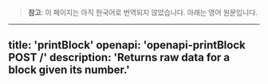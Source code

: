 <!-- AUTO-GENERATED-CONTENT:START (ENGLISH-COPY) -->
> **참고**: 이 페이지는 아직 한국어로 번역되지 않았습니다. 아래는 영어 원문입니다.

---
title: 'printBlock'
openapi: 'openapi-printBlock POST /'
description: 'Returns raw data for a block given its number.'
---